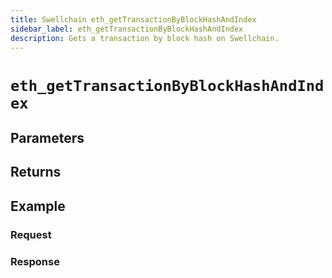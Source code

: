 ```yaml
---
title: Swellchain eth_getTransactionByBlockHashAndIndex
sidebar_label: eth_getTransactionByBlockHashAndIndex
description: Gets a transaction by block hash on Swellchain.
---
```




# `eth_getTransactionByBlockHashAndIndex`

<Description />

## Parameters


<Params />

## Returns


<Returns />

## Example


<Example />

### Request


<Request />

### Response


<Response />
